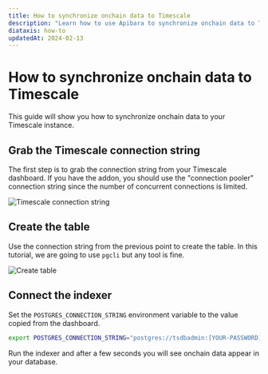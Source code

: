 ```yaml
---
title: How to synchronize onchain data to Timescale
description: "Learn how to use Apibara to synchronize onchain data to Timescale."
diataxis: how-to
updatedAt: 2024-02-13
---
```


# How to synchronize onchain data to Timescale

This guide will show you how to synchronize onchain data to your Timescale
instance.

## Grab the Timescale connection string

The first step is to grab the connection string from your Timescale dashboard.
If you have the addon, you should use the "connection pooler" connection string
since the number of concurrent connections is limited.

![Timescale connection string](connection-string.png)

## Create the table

Use the connection string from the previous point to create the table. In this
tutorial, we are going to use `pgcli` but any tool is fine.

![Create table](create-table.png)

## Connect the indexer

Set the `POSTGRES_CONNECTION_STRING` environment variable to the value copied
from the dashboard.

```bash [Terminal]
export POSTGRES_CONNECTION_STRING="postgres://tsdbadmin:[YOUR-PASSWORD]@[YOUR-INSTANCE].tsdb.cloud.timescale.com:38660/tsdb?sslmode=require"
```

Run the indexer and after a few seconds you will see onchain data appear in your
database.
